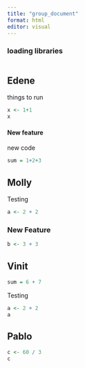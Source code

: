 ```yaml
---
title: "group_document"
format: html
editor: visual
---
```


### loading libraries

```r

```

## Edene

things to run

```r
x <- 1+1
x
```

#### New feature

new code

```r
sum = 1+2+3
```

## Molly

Testing

```r
a <- 2 + 2
```

### New Feature

```r
b <- 3 + 3
```

## Vinit

```r
sum = 6 + 7
```

Testing

```r
a <- 2 + 2
a
```

## Pablo

```r
c <- 60 / 3
c
```
